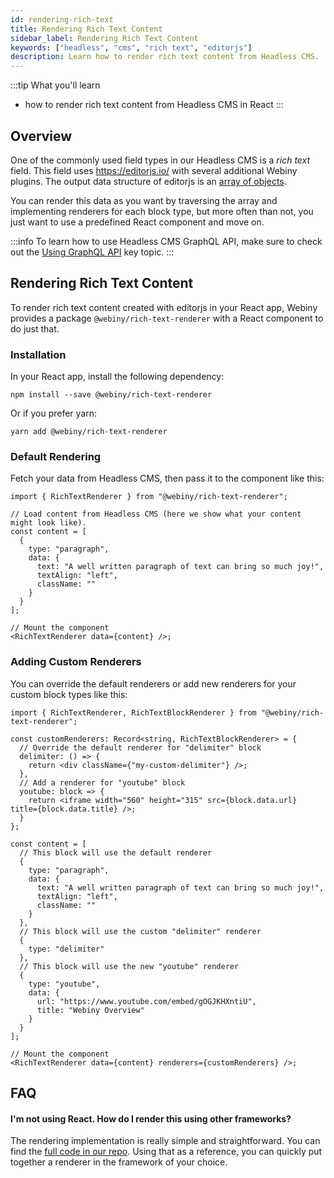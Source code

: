 ```yaml
---
id: rendering-rich-text
title: Rendering Rich Text Content
sidebar_label: Rendering Rich Text Content
keywords: ["headless", "cms", "rich text", "editorjs"]
description: Learn how to render rich text content from Headless CMS.
---
```


:::tip What you'll learn
- how to render rich text content from Headless CMS in React
:::

## Overview

One of the commonly used field types in our Headless CMS is a _rich text_ field. This field uses https://editorjs.io/ with several additional Webiny plugins. The output data structure of editorjs is an [array of objects](https://editorjs.io/saving-data#output-data-format).

You can render this data as you want by traversing the array and implementing renderers for each block type, but more often than not, you just want to use a predefined React component and move on.

:::info
To learn how to use Headless CMS GraphQL API, make sure to check out the [Using GraphQL API](/docs/how-to-guides/headless-cms/using-graphql-api) key topic.
:::

## Rendering Rich Text Content

To render rich text content created with editorjs in your React app, Webiny provides a package `@webiny/rich-text-renderer` with a React component to do just that.

### Installation

In your React app, install the following dependency:

```
npm install --save @webiny/rich-text-renderer
```

Or if you prefer yarn:

```
yarn add @webiny/rich-text-renderer
```

### Default Rendering

Fetch your data from Headless CMS, then pass it to the component like this:

```tsx title="myView.tsx"
import { RichTextRenderer } from "@webiny/rich-text-renderer";

// Load content from Headless CMS (here we show what your content might look like).
const content = [
  {
    type: "paragraph",
    data: {
      text: "A well written paragraph of text can bring so much joy!",
      textAlign: "left",
      className: ""
    }
  }
];

// Mount the component
<RichTextRenderer data={content} />;
```

### Adding Custom Renderers

You can override the default renderers or add new renderers for your custom block types like this:

```tsx title="myView.tsx"
import { RichTextRenderer, RichTextBlockRenderer } from "@webiny/rich-text-renderer";

const customRenderers: Record<string, RichTextBlockRenderer> = {
  // Override the default renderer for "delimiter" block
  delimiter: () => {
    return <div className={"my-custom-delimiter"} />;
  },
  // Add a renderer for "youtube" block
  youtube: block => {
    return <iframe width="560" height="315" src={block.data.url} title={block.data.title} />;
  }
};

const content = [
  // This block will use the default renderer
  {
    type: "paragraph",
    data: {
      text: "A well written paragraph of text can bring so much joy!",
      textAlign: "left",
      className: ""
    }
  },
  // This block will use the custom "delimiter" renderer
  {
    type: "delimiter"
  },
  // This block will use the new "youtube" renderer
  {
    type: "youtube",
    data: {
      url: "https://www.youtube.com/embed/gOGJKHXntiU",
      title: "Webiny Overview"
    }
  }
];

// Mount the component
<RichTextRenderer data={content} renderers={customRenderers} />;
```

## FAQ

#### I'm not using React. How do I render this using other frameworks?

The rendering implementation is really simple and straightforward. You can find the [full code in our repo](https://github.com/webiny/webiny-js/blob/next/packages/rich-text-renderer/src/index.tsx). Using that as a reference, you can quickly put together a renderer in the framework of your choice.
